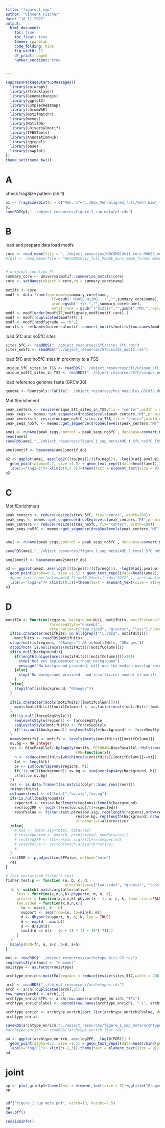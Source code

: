 ```yaml
---
title: "figure_1_sup"
author: "Vincent Fischer"
date: "18 11 2022"
output:
  html_document:
    toc: true
    toc_float: true
    theme: spacelab
    code_folding: hide
    fig_width: 12
    df_print: paged
    number_sections: true
    

---
```

<style type="text/css">
.main-container {
  max-width: 75% !important;
  margin: auto;
}
</style>

```r
suppressPackageStartupMessages({
  library(epiwraps)
  library(rtracklayer)
  library(GenomicRanges)
  library(ggplot2)
  library(ComplexHeatmap)
  library(chromVAR)
  library(motifmatchr)
  library(memes)
  library(MotifDb)
  library(universalmotif)
  library(TFBSTools)
  library(AnnotationHub)
  library(ggrepel)
  library(base)
  library(cowplot)
})
theme_set(theme_bw())
```

# A
check fragSize pattern (chr1)
```r
p1 <- fragSizesDist(x = c("Veh. 1"="../Dex_Veh/aligned_full/Veh4.bam","Veh. 2" ="../Dex_Veh/aligned_full/Veh5.bam"),what = "1")+xlim(0,600)+scale_color_brewer(palette = "Dark2")+theme(text = element_text(size = 20))+ggtitle("FragmentSize Distribution (Chr1) of mouse ATACseq data") 
p1
saveRDS(p1,"../object_resources/figure_1_sup_meta/p1.rds")
```

# B
load and prepare data
load motifs
```r
core <- read_meme(file = "../object_resources/HOCOMOCOv11_core_MOUSE_mono_meme_format.meme")
#full <- read_meme(file = "HOCOMOCOv11_full_MOUSE_mono_meme_format.meme")


# original function PL
summary_core <- universalmotif::summarise_motifs(core)
core <- setNames(object = core,nm = summary_core$name)
  
motifs <- core
modf <- data.frame(row.names=summary_core$name,
                     TF=gsub("_MOUSE.H11MO...+","",summary_core$name),
                     grade=gsub(".+\\.","",summary_core$name),
                     motif_rank = gsub("[^0123]+","",gsub(".*MO.",replacement = "",summary_core$name))) #gsub("[^ro]+", "", str1)
modf <- modf[order(modf$TF,modf$grade,modf$motif_rank),]
modf <- modf[!duplicated(modf$TF),]
modf <- modf[!modf$grade == "D",]
motifs <- setNames(universalmotif::convert_motifs(motifs[row.names(modf)]), modf$TF)
```
load 5fC and no5fC sites
```r
sites_5fC <- readRDS("../object_resources/5fC/sites_5fC.rds")
sites_no5fC <- readRDS("../object_resources/5fC/sites_no5fC.rds")
```

load 5fC and no5fC sites in proximity to a TSS
```r
unique_5fC_sites_in_TSS <- readRDS("../object_resources/5fC/unique_5fC_sites_in_TSS.rds")
unique_no5fC_sites_in_TSS <- readRDS("../object_resources/5fC/unique_no5fC_sites_in_TSS.rds")
```



load reference genome fasta (GRCm38)
```r
genome <- Rsamtools::FaFile("../object_resources/Mus_musculus.GRCm38.dna_sm.primary_assembly.fa")
```


MotifEnrichment
```r
peak_centers <- resize(unique_5fC_sites_in_TSS,fix = "center",width = 200)
peak_seqs <- memes::get_sequence(dropSeqlevels(peak_centers,"MT",pruning.mode = "coarse"), genome)# dropping MT due to its absence in  reference genome file
peak_centers <- resize(unique_no5fC_sites_in_TSS,fix = "center",width = 200)
peak_seqs_no5fC <- memes::get_sequence(dropSeqlevels(peak_centers,"MT",pruning.mode = "coarse"), genome)# dropping MT due to its absence in  reference genome file

ame1 <- runAme(peak_seqs,control = peak_seqs_no5fC , database=convert_motifs(motifs), meme_path="/common/meme/bin/")
head(ame1)
saveRDS(ame1,"../object_resources/figure_1_sup_meta/AME_1_5fC_no5fC_TSS.rds")

```

```r
ame1$motif <- basename(ame1$motif_db)
```

```r
p2 <- ggplot(ame1, aes(log2(((tp/pos))/((fp/neg))), -log10(adj.pvalue))) + 
  geom_point(alpha=0.7, size =1.5) + geom_text_repel(data=head((ame1),15), aes(label=motif),max.overlaps = 20, size = 2.5)+
  labs(x="log2FE")+ xlim(c(0,2.6))+theme(text = element_text(size = 9))+ggtitle("5fC compared to no5fC sites in TSS proximity")
p2
```

# C
MotifEnrichment
```r
peak_centers <- reduce(resize(sites_5fC, fix="center", width=200))
peak_seqs <- memes::get_sequence(dropSeqlevels(peak_centers,"MT",pruning.mode = "coarse"), genome)# dropping MT due to its absence in  reference genome file
peak_centers <- reduce(resize(sites_no5fC, fix="center", width=200))
peak_seqs_no5fC <- memes::get_sequence(dropSeqlevels(peak_centers,"MT",pruning.mode = "coarse"), genome = genome)# dropping MT due to its absence in  reference genome file


ame2 <- runAme(peak_seqs,control = peak_seqs_no5fC , database=convert_motifs(motifs), meme_path="/common/meme/bin/")

saveRDS(ame2,"../object_resources/figure_1_sup_meta/AME_2_total_5fC_no5fC.rds")
```

```r
ame2$motif <- basename(ame2$motif_db)
```

```r
p3 <- ggplot(ame2, aes(log2(((tp/pos))/((fp/neg))), -log10(adj.pvalue))) + 
  geom_point(alpha=0.7, size =1.5) + geom_text_repel(data=head((ame2),15), aes(label=motif),max.overlaps = 20, size = 2.5)+
  #geom_text_repel(data=ame10_2[ame10_2$motif_id=="SOX2",], aes(label=motif_id),max.overlaps = 20, size = 5)+
  labs(x="log2FE")+ xlim(c(0,3))+theme(text = element_text(size = 9))+ggtitle("Total 5fC compared to no5fC sites")
p3
```
# D
```r
motifEA <- function(regions, background=NULL, motifHits, motifColumn="type",
                    forceSeqStyle="ensembl", 
                    alternative=c("two.sided", "greater", "less"),ncores=10){
  if(is.character(motifHits) && all(grepl("\\.rds$", motifHits)))
    motifHits <- readRDS(motifHits)
  stopifnot(is(regions, "GRanges") && is(motifHits, "GRanges"))
  stopifnot(!is.null(mcols(motifHits)[[motifColumn]]))
  if(is.null(background)){
    if(length(unique(mcols(motifHits)[[motifColumn]]))>30){
      stop("Not yet implemented without background")
      message("No background provided; will use the median overlap rate across motifs.")
    }else{
      stop("No background provided, and insufficient number of motifs to estimate it.")
    }
  }else{
    stopifnot(is(background, "GRanges"))
  }
  
  if(is.character(mcols(motifHits)[[motifColumn]])){
    mcols(motifHits)[[motifColumn]] <- as.factor(mcols(motifHits)[[motifColumn]])
  }
  if(!is.null(forceSeqStyle)){
    seqlevelsStyle(regions) <- forceSeqStyle
    seqlevelsStyle(motifHits) <- forceSeqStyle
    if(!is.null(background)) seqlevelsStyle(background) <- forceSeqStyle
  }
  names(motifs) <- motifs <- levels(mcols(motifHits)[[motifColumn]])
  ov.bg <- NA_integer_
  res <- BiocParallel::bplapply(motifs, BPPARAM=BiocParallel::MulticoreParam(ncores),
                                FUN=function(x){
    h <- reduce(motifHits[which(mcols(motifHits)[[motifColumn]]==x)])
    tot <- length(h)
    ov <- sum(overlapsAny(regions, h))
    if(!is.null(background)) ov.bg <- sum(overlapsAny(background, h))
    c(tot,ov,ov.bg)
  })
  res <- as.data.frame(t(as.matrix(dplyr::bind_rows(res))))
  rm(motifHits)
  colnames(res) <- c("total","ov.sig","ov.bg")
  if(!is.null(background)){
    expected <- res$ov.bg*length(regions)/length(background)
    res$log2FE <- log2((1+res$ov.sig)/(1+expected))
    res$PValue <- fisher.test.p(res$ov.sig, rep(length(regions),nrow(res)),
                                res$ov.bg, rep(length(background),nrow(res)),
                                alternative=alternative)
  }else{
    # mod <- lm(ov.sig~total, data=res)
    # res$expected <- pmax(0, predict(mod, newdata=res))
    # res$log2FE <- (1L+res$ov.sig)/(1L+res$expected)
    # res$PValue <- switch(match.arg(alternative),
    #   
  }
  res$FDR <- p.adjust(res$PValue, method="holm")
  res
}

# fast vectorized fisher's test
fisher.test.p <- function (a, b, c, d, 
                           alternative=c("two.sided", "greater", "less")){
  fn <- switch( match.arg(alternative), 
     less = function(x,m,n,k) phyper(x, m, n, k), 
     greater = function(x,m,n,k) phyper(x - 1, m, n, k, lower.tail=FALSE), 
     two.sided = function(x,m,n,k){
       lo <- max(0, k - n)
       support <- seq(from=lo, to=min(k, m))
       d <- dhyper(support, m, n, k, log = TRUE)
       d <- exp(d - max(d))
       d <- d/sum(d)
       sum(d[d <= d[x - lo + 1] * (1 + 10^(-7))])
     }
  )
  mapply(FUN=fn, a, a+c, b+d, a+b)
}
```


```r
moi <- readRDS("../object_resources//archetype_hits.GR.rds")
seqlevelsStyle(moi) <- "ensembl"
moi$type <- as.factor(moi$type)
```

```r
archtype_enrich<-motifEA(regions = reduce(resize(sites_5fC,width = 200,fix = "center")),background = reduce(resize(sites_no5fC,width = 200,fix = "center")), motifHits = moi)
```

```r
arch <- readRDS("../object_resources//archetypes.rds")
arch <- arch[!duplicated(arch[,2]),]
row.names(arch) <- arch[,2]
archtype_enrich$TFs <- arch[row.names(archtype_enrich),"TFs"]
archtype_enrich$label <- paste0(row.names(archtype_enrich), " (", archtype_enrich$TFs,")")

```

```r
archtype_enrich <- archtype_enrich[sort.list(archtype_enrich$PValue, decreasing = FALSE),]
archtype_enrich
```

```r
saveRDS(archtype_enrich,"../object_resources/figure_1_sup_meta/archtype_enrich.list.rds")
#archtype_enrich <- readRDS("archtype_enrich.list.rds")
```


```r
p4 <- ggplot(archtype_enrich, aes(log2FE, -log10(FDR))) + 
  geom_point(alpha=0.7, size =1.5) + geom_text_repel(data=head(cbind(gene=row.names(archtype_enrich), archtype_enrich),15), aes(label=gene),max.overlaps = 20, size = 2.5)+
  labs(x="log2FE")+ xlim(c(-2,3))+theme(text = element_text(size = 9))+ggtitle("Archetypes of 5fC compared to no5fC sites ")
p4
```

# joint 
```r
pp <- plot_grid(p1+theme(text = element_text(size = 9))+ggtitle("Fragment size distribution (Chr1)"),p2,p3,p4,nrow = 2,ncol = 2,labels = c("A","B","C","D"))
pp


pdf("figure_1_sup_meta.pdf", width=10, height=7.5)
pp
dev.off()
```

```r
sessionInfo()
```


